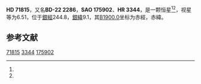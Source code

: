 {{Starbox begin
| name = HD 71815
}}
{{Starbox observe
| epoch = [[J2000.0|J2000.0]]
| constell = {{星座名待查}}<ref name=SIMBAD>{{cite web
 | url=http://simbad.u-strasbg.fr/simbad/sim-id?Ident=HR+3344
 | title =Pulsating variable Star
 | publisher=Centre de Données astronomiques de Strasbourg
 | work=SIMBAD
 | accessdate=2012-07-13}}</ref><ref name=DATA>{{cite web
 | url=http://vizier.u-strasbg.fr/viz-bin/VizieR-5?-out.add=.&-source=5050&-corr=PK=HR&-out.max=9999&HR=3344
 | title=VizieR Detailed Page
 | accessdate=2012-07-13
 | archive-date=2016-03-05
 | archive-url=https://web.archive.org/web/20160305042700/http://vizier.u-strasbg.fr/viz-bin/VizieR-5?-out.add=.&-source=5050&-corr=PK=HR&-out.max=9999&HR=3344
 | dead-url=no
 }}</ref>
| 星官 = 
| ra = {{RA|8|28|35.9}}<ref name=SIMBAD /><ref name=DATA />
| dec = {{DEC|-23|4|18}}<ref name=SIMBAD /><ref name=DATA />
| appmag_v = 6.51<ref name=SIMBAD /><ref name=DATA />
}}
{{Starbox character
| class = A2<ref name=SIMBAD /><ref name=DATA />
| b-v = 0.05<ref name=SIMBAD /><ref name=DATA />
| u-b = 0.08<ref name=SIMBAD /><ref name=DATA />
| r-i = <ref name=SIMBAD /><ref name=DATA />
| variable = 
}}
{{Starbox astrometry
| radial_v = 0.08
| prop_mo_ra = 54
| parallax = 
| p_error = 
}}
{{Starbox catalog
| names =BD-22 2286，[[SAO星表|SAO]] 175902，[[HD星表|HD]] 71815，[[HR星表|HR]] 3344}}
{{Starbox reference |Simbad=HR+3344}}
{{Starbox end}}

'''HD 71815'''，又名'''BD-22 2286'''，'''SAO 175902'''、'''HR 3344'''，是一颗恒星<ref name=SIMBAD /><ref name=DATA />，视星等为6.51，位于[[銀道座標系|銀經]]244.8，[[銀道座標系|銀緯]]9.1，其[[B1900.0|B1900.0]]坐标为赤經{{RA|8|24|14.2}}，赤緯{{DEC|-22|9.1|20}}。

== 参考文献 ==
{{reflist}}

{{star-stub}}

[[Category:HD和HDE天體|71815]]
[[Category:HR天體|3344]]
[[Category:SAO天體|175902]]